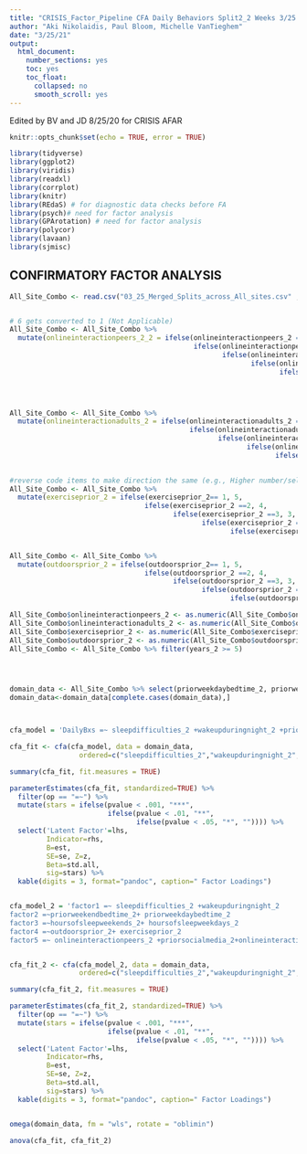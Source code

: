 ```yaml
---
title: "CRISIS_Factor_Pipeline CFA Daily Behaviors Split2_2 Weeks 3/25 5yo"
author: "Aki Nikolaidis, Paul Bloom, Michelle VanTieghem"
date: "3/25/21"
output:
  html_document:
    number_sections: yes
    toc: yes
    toc_float:
      collapsed: no
      smooth_scroll: yes
---
```

Edited by BV and JD 8/25/20 for CRISIS AFAR

```r
knitr::opts_chunk$set(echo = TRUE, error = TRUE)
```

```r
library(tidyverse)
library(ggplot2)
library(viridis)
library(readxl)
library(corrplot)
library(knitr)
library(REdaS) # for diagnostic data checks before FA
library(psych)# need for factor analysis
library(GPArotation) # need for factor analysis
library(polycor)
library(lavaan)
library(sjmisc)

```


## CONFIRMATORY FACTOR ANALYSIS


```r
All_Site_Combo <- read.csv("03_25_Merged_Splits_across_All_sites.csv" , header = TRUE, sep = ",")


# 6 gets converted to 1 (Not Applicable)
All_Site_Combo <- All_Site_Combo %>%
  mutate(onlineinteractionpeers_2_2 = ifelse(onlineinteractionpeers_2 == 1, 1,
                                             ifelse(onlineinteractionpeers_2 ==2, 2,
                                                    ifelse(onlineinteractionpeers_2 ==3, 3,
                                                           ifelse(onlineinteractionpeers_2 ==4, 4,
                                                                  ifelse(onlineinteractionpeers_2 ==5, 5,
                                                                         ifelse(onlineinteractionpeers_2==6, 1, "check")))))))



All_Site_Combo <- All_Site_Combo %>%
  mutate(onlineinteractionadults_2 = ifelse(onlineinteractionadults_2 == 1, 1,
                                            ifelse(onlineinteractionadults_2 ==2, 2,
                                                   ifelse(onlineinteractionadults_2 ==3, 3,
                                                          ifelse(onlineinteractionadults_2 ==4, 4,
                                                                 ifelse(onlineinteractionadults_2 ==5, 5,
                                                                        ifelse(onlineinteractionadults_2==6, 1, "check")))))))

#reverse code items to make direction the same (e.g., Higher number/selection, worsening problems), such that indicator of problem matches direction of other variables.  E.g. Wxercise and outdoor gets reverse coded for directionality. 
All_Site_Combo <- All_Site_Combo %>%
  mutate(exerciseprior_2 = ifelse(exerciseprior_2== 1, 5,
                                 ifelse(exerciseprior_2 ==2, 4,
                                        ifelse(exerciseprior_2 ==3, 3,
                                               ifelse(exerciseprior_2 ==4, 2,
                                                      ifelse(exerciseprior_2 ==5, 1, "check"))))))


All_Site_Combo <- All_Site_Combo %>%
  mutate(outdoorsprior_2 = ifelse(outdoorsprior_2== 1, 5,
                                 ifelse(outdoorsprior_2 ==2, 4,
                                        ifelse(outdoorsprior_2 ==3, 3,
                                               ifelse(outdoorsprior_2 ==4, 2,
                                                      ifelse(outdoorsprior_2 ==5, 1, "check"))))))

All_Site_Combo$onlineinteractionpeers_2 <- as.numeric(All_Site_Combo$onlineinteractionpeers_2)
All_Site_Combo$onlineinteractionadults_2 <- as.numeric(All_Site_Combo$onlineinteractionadults_2)
All_Site_Combo$exerciseprior_2 <- as.numeric(All_Site_Combo$exerciseprior_2)
All_Site_Combo$outdoorsprior_2 <- as.numeric(All_Site_Combo$outdoorsprior_2)
All_Site_Combo <- All_Site_Combo %>% filter(years_2 >= 5)




domain_data <- All_Site_Combo %>% select(priorweekdaybedtime_2, priorweekendbedtime_2, hoursofsleepweekdays_2, hoursofsleepweekends_2, exerciseprior_2, outdoorsprior_2, priorsocialmedia_2, sleepdifficulties_2, wakeupduringnight_2, onlineinteractionpeers_2, onlineinteractionadults_2, priorvideogames_2)
domain_data<-domain_data[complete.cases(domain_data),]



cfa_model = 'DailyBxs =~ sleepdifficulties_2 +wakeupduringnight_2 +priorweekendbedtime_2+ priorweekdaybedtime_2 +hoursofsleepweekends_2+ hoursofsleepweekdays_2 +outdoorsprior_2 + exerciseprior_2+ onlineinteractionpeers_2 +priorsocialmedia_2 +onlineinteractionadults_2 + priorvideogames_2' 

cfa_fit <- cfa(cfa_model, data = domain_data,
                 ordered=c("sleepdifficulties_2","wakeupduringnight_2","priorweekendbedtime_2", "priorweekdaybedtime_2", "hoursofsleepweekends_2", "hoursofsleepweekdays_2", "outdoorsprior_2", "exerciseprior_2",  "onlineinteractionpeers_2","priorsocialmedia_2", "onlineinteractionadults_2", "priorvideogames_2"))

summary(cfa_fit, fit.measures = TRUE)

parameterEstimates(cfa_fit, standardized=TRUE) %>% 
  filter(op == "=~") %>% 
  mutate(stars = ifelse(pvalue < .001, "***", 
                        ifelse(pvalue < .01, "**", 
                               ifelse(pvalue < .05, "*", "")))) %>%
  select('Latent Factor'=lhs, 
         Indicator=rhs, 
         B=est, 
         SE=se, Z=z, 
         Beta=std.all, 
         sig=stars) %>% 
  kable(digits = 3, format="pandoc", caption=" Factor Loadings")



```


```r
cfa_model_2 = 'factor1 =~ sleepdifficulties_2 +wakeupduringnight_2
factor2 =~priorweekendbedtime_2+ priorweekdaybedtime_2
factor3 =~hoursofsleepweekends_2+ hoursofsleepweekdays_2
factor4 =~outdoorsprior_2+ exerciseprior_2
factor5 =~ onlineinteractionpeers_2 +priorsocialmedia_2+onlineinteractionadults_2 + priorvideogames_2'


cfa_fit_2 <- cfa(cfa_model_2, data = domain_data,
                 ordered=c("sleepdifficulties_2","wakeupduringnight_2","priorweekendbedtime_2", "priorweekdaybedtime_2", "hoursofsleepweekends_2", "hoursofsleepweekdays_2", "outdoorsprior_2", "exerciseprior_2",  "onlineinteractionpeers_2","priorsocialmedia_2", "onlineinteractionadults_2", "priorvideogames_2"))

summary(cfa_fit_2, fit.measures = TRUE)

parameterEstimates(cfa_fit_2, standardized=TRUE) %>% 
  filter(op == "=~") %>% 
  mutate(stars = ifelse(pvalue < .001, "***", 
                        ifelse(pvalue < .01, "**", 
                               ifelse(pvalue < .05, "*", "")))) %>%
  select('Latent Factor'=lhs, 
         Indicator=rhs, 
         B=est, 
         SE=se, Z=z, 
         Beta=std.all, 
         sig=stars) %>% 
  kable(digits = 3, format="pandoc", caption=" Factor Loadings")



```



```r
omega(domain_data, fm = "wls", rotate = "oblimin")
```

```r

anova(cfa_fit, cfa_fit_2)

```



